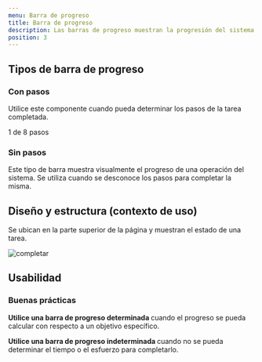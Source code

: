 ```yaml
---
menu: Barra de progreso
title: Barra de progreso
description: Las barras de progreso muestran la progresión del sistema sobre el estado de una operación. Pueden representar un progreso determinado o indeterminado.
position: 3
---
```


## Tipos de barra de progreso

### Con pasos

Utilice este componente cuando pueda determinar los pasos de la tarea completada.

<div class="content-2">
  <div class="progression-container">
    <p class="steps">1 de 8 pasos</p>
    <div class="progress">
      <div
        class="progress-bar bg-info"
        role="progressbar"
        aria-valuenow="0"
        aria-valuemin="0"
        aria-valuemax="80"
        style="width: 12.5%;"
      ></div>
    </div>
  </div>
</div>

### Sin pasos

Este tipo de barra muestra visualmente el progreso de una operación del sistema. Se utiliza cuando se desconoce los pasos para completar la misma.

<div class="content-2">
  <div class="progression-container">
    <div class="progress">
      <div
        class="progress-bar bg-info"
        role="progressbar"
        aria-valuenow="0"
        aria-valuemin="0"
        aria-valuemax="80"
        style="width: 12.5%;"
      ></div>
    </div>
  </div>
</div>

## Diseño y estructura (contexto de uso)

Se ubican en la parte superior de la página y muestran el estado de una tarea.

![completar](/componentes/barradeprogreso/barra-progreso.svg)


## Usabilidad

### Buenas prácticas

<div class="d-flex flex-row justify-content-start">
  <i class='bx bx-sm bxs-check-circle' style='color:#26874a'></i>
  <p class="pl-2">
    <strong>Utilice una barra de progreso determinada </strong> 
     cuando el progreso se pueda calcular con respecto a un objetivo específico.
  </p>
</div>

<div class="d-flex flex-row justify-content-start">
  <i class='bx bx-sm bxs-check-circle' style='color:#26874a'></i>
  <p class="pl-2">
    <strong>Utilice una barra de progreso indeterminada </strong> 
    cuando no se pueda determinar el tiempo o el esfuerzo para completarlo.
  </p>
</div>

